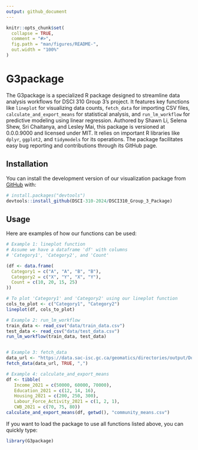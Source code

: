 ```yaml
---
output: github_document
---
```


<!-- README.md is generated from README.Rmd. Please edit that file -->

```r
knitr::opts_chunk$set(
  collapse = TRUE,
  comment = "#>",
  fig.path = "man/figures/README-",
  out.width = "100%"
)
```

# G3package

<!-- badges: start -->
<!-- badges: end -->


The G3package is a specialized R package designed to streamline
data analysis workflows for DSCI 310 Group 3's project. It features key 
functions like `lineplot` for visualizing data counts, `fetch_data` for 
importing CSV files, `calculate_and_export_means` for statistical analysis,
and `run_lm_workflow` for predictive modeling using linear regression. Authored 
by Shawn Li, Selena Shew, Sri Chaitanya, and Lesley Mai, this package is 
versioned at 0.0.0.9000 and licensed under MIT. It relies on important R 
libraries like `dplyr`, `ggplot2`, and `tidymodels` for its operations. The 
package facilitates easy bug reporting and contributions through its GitHub
page.

## Installation

You can install the development version of our visualization package from
[GitHub](https://github.com/) with:
      
``` r
# install.packages("devtools")
devtools::install_github(DSCI-310-2024/DSCI310_Group_3_Package)
```

## Usage

Here are examples of how our functions can be used:


``` r
# Example 1: lineplot function
# Assume we have a dataframe 'df' with columns
# 'Category1', 'Category2', and 'Count'

(df <- data.frame(
  Category1 = c("A", "A", "B", "B"),
  Category2 = c("X", "Y", "X", "Y"),
  Count = c(10, 20, 15, 25)
))

# To plot 'Category1' and 'Category2' using our lineplot function
cols_to_plot <- c("Category1", "Category2")
lineplot(df, cols_to_plot)

# Example 2: run_lm_workflow
train_data <- read_csv("data/train_data.csv")
test_data <- read_csv("data/test_data.csv")
run_lm_workflow(train_data, test_data)


# Example 3: fetch_data
data_url <- "https://data.sac-isc.gc.ca/geomatics/directories/output/DonneesOuvertes_OpenData/CWB/CWB_2021.csv"
fetch_data(data_url, TRUE, ",")

# Example 4: calculate_and_export_means
df <- tibble(
   Income_2021 = c(50000, 60000, 70000),
   Education_2021 = c(12, 14, 16),
   Housing_2021 = c(200, 250, 300),
   Labour_Force_Activity_2021 = c(1, 2, 1),
   CWB_2021 = c(70, 75, 80))
calculate_and_export_means(df, getwd(), "community_means.csv")
```

If you want to load the package to use all functions listed above, you can
quickly type:

``` r
library(G3package)
```


